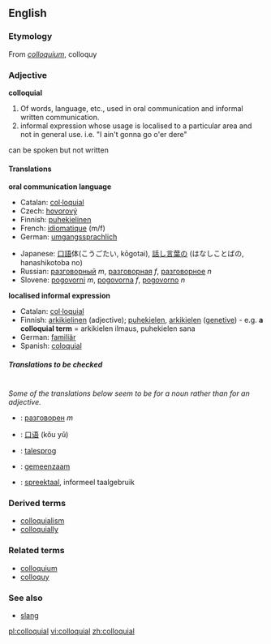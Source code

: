==English==

===Etymology===
From {{L.}} ''[[colloquium]]'', colloquy

===Adjective===
'''colloquial'''

#Of words, language, etc., used in oral communication and informal written communication.
#informal expression whose usage is localised to a particular area and not in general use. i.e. "I ain't gonna go o'er dere"
can be spoken but not written

====Translations====
'''oral communication language'''
{{top}}
*Catalan: [[col·loquial]]
*Czech: [[hovorový]]
*Finnish: [[puhekielinen]]
*French: [[idiomatique]] (m/f) <!--(m/f) is to state that this adjective does not change with the gender of the noun it modifies... there is a word for this but I can't remember what it is-->
*German: [[umgangssprachlich]]
{{mid}}
*Japanese: [[口語]]体(こうごたい, kōgotai), [[話し言葉]]の (はなしことばの, hanashikotoba no)
*Russian: [[разговорный]] ''m'', [[разговорная]] ''f'', [[разговорное]] ''n''
*Slovene: [[pogovorni]] ''m'', [[pogovorna]] ''f'', [[pogovorno]] ''n''
{{bottom}}

'''localised informal expression'''
{{top}}
*Catalan: [[col·loquial]]
*Finnish: [[arkikielinen]] (adjective); [[puhekielen]], [[arkikielen]] ([[genetive]]) - e.g. '''a colloquial term''' = arkikielen ilmaus, puhekielen sana
*German: [[familiär]]
*Spanish: [[coloquial]]
{{mid}}
{{bottom}}

=====Translations to be checked=====
<!--Remove this section once all of the translations below have been moved into the tables above.-->
{{checktrans}}<br>

''Some of the translations below seem to be for a noun rather than for an adjective.''
*{{ttbc|Bulgarian}}: [[разговорен]] ''m''
*{{ttbc|Chinese}}: [[口语]] (kǒu yǔ)
*{{ttbc|Danish}}: [[talesprog]]
*{{ttbc|Dutch}}: [[gemeenzaam]]
*{{ttbc|Dutch}}: [[spreektaal]], informeel taalgebruik

===Derived terms===
*[[colloquialism]]
*[[colloquially]]

===Related terms===
*[[colloquium]]
*[[colloquy]]

===See also===
*[[slang]]

[[pl:colloquial]]
[[vi:colloquial]]
[[zh:colloquial]]
